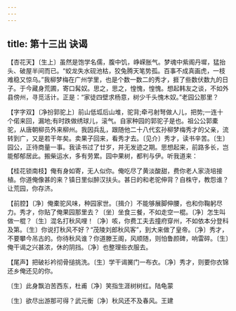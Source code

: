 ```yaml
---
---
---
```

title: 第十三出 诀谒
---

【杏花天】〔生上〕虽然是饱学名儒，腹中饥，峥嵘胀气。梦魂中紫阁丹墀，猛抬头、破屋半间而已。“蛟龙失水砚池枯，狡兔腾天笔势孤。百事不成真画虎，一枝难稳又惊乌。”我柳梦梅在广州学里，也是个数一数二的秀才，捱了些数伏数九的日子。于今藏身荒圃，寄口髯奴。思之，思之，惶愧，惶愧。想起韩友之谈，不如外县傍州，寻觅活计。正是：“家徒四壁求杨意，树少千头愧木奴。”老园公那里？

【字字双】〔净扮郭驼上〕前山低坬后山堆，驼背;牵弓射弩做人儿，把势;一连十个偌来回，漏地;有时跌做绣球儿，滚气。自家种园的郭驼子是也。祖公公郭橐驼，从唐朝柳员外来柳州。我因兵乱，跟随他二十八代玄孙柳梦梅秀才的父亲，流转到广，又是若干年矣。卖果子回来，看秀才去。〔见介〕秀才，读书辛苦。〔生〕园公，正待商量一事。我读书过了廿岁，并无发迹之期。思想起来，前路多长，岂能郁郁居此。搬柴运水，多有劳累。园中果树，都判与伊。听我道来：

【桂花锁南枝】俺有身如寄，无人似你。俺吃尽了黄淡酸甜，费你老人家浇培接植。你道俺像甚的来？镇日里似醉汉扶头。甚日的和老驼伸背？自株守，教怨谁？让荒园，你存济。

【前腔】〔净〕俺橐驼风味，种园家世。〔揖介〕不能够展脚伸腰，也和你鞠躬尽力。秀才，你贴了俺果园那里去？〔坐〕坐食三餐，不如走空一棍。〔净〕怎生叫做一棍？〔生〕混名打秋风哩！〔净〕咳，你费工夫去撞府穿州，不如依本分登科及第。〔生〕你说打秋风不好？“茂陵刘郎秋风客”，到大来做了皇帝。〔净〕秀才，不要攀今吊古的。你待秋风谁？你道滕王阁，风顺随，则怕鲁颜碑，响雷碎。〔生〕俺干谒之兴甚浓，休的阴挡。〔净〕也整理些衣服去。

【尾声】把破衫衿彻骨搥挑洗。〔生〕学干谒黉门一布衣。〔净〕秀才，则要你衣锦还乡俺还见的你。

〔生〕此身飘泊苦西东，杜甫〔净〕笑指生涯树树红。陆龟蒙

〔生〕欲尽出游那可得？武元衡〔净〕秋风还不及春风。王建

